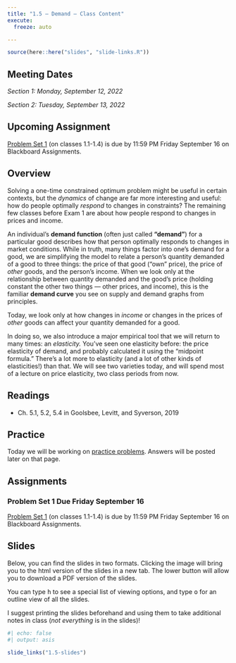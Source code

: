 ```yaml
---
title: "1.5 — Demand — Class Content"
execute:
  freeze: auto

---
```


```r
source(here::here("slides", "slide-links.R"))
```

::: {.callout-note appearance=minimal}
# Meeting Dates
*Section 1: Monday, September 12, 2022*

*Section 2: Tuesday, September 13, 2022*
:::

::: callout-warning
# Upcoming Assignment
[Problem Set 1](/assignments/01-problem-set) (on classes 1.1-1.4) is due by 11:59 PM Friday September 16 on Blackboard Assignments.
:::

## <i class="fas fa-info-circle fa-lg"></i> Overview

Solving a one-time constrained optimum problem might be useful in certain contexts, but the *dynamics* of change are far more interesting and useful: how do people optimally *respond* to changes in constraints? The remaining few classes before Exam 1 are about how people respond to changes in prices and income. 

An individual’s **demand function** (often just called **“demand”**) for a particular good describes how that person optimally responds to changes in market conditions. While in truth, many things factor into one's demand for a good, we are simplifying the model to relate a person's quantity demanded of a good to three things: the price of that good (“own” price), the price of *other* goods, and the person's income. When we look only at the relationship between quantity demanded and the good's price (holding constant the other two things — other prices, and income), this is the familiar **demand curve** you see on supply and demand graphs from principles.

Today, we look only at how changes in *income* or changes in the prices of *other* goods can affect your quantity demanded for a good.

In doing so, we also introduce a major empirical tool that we will return to many times: an *elasticity.* You've seen one elasticity before: the price elasticity of demand, and probably calculated it using the "midpoint formula." There's a lot more to elasticity (and a lot of other kinds of elasticities!) than that. We will see two varieties today, and will spend most of a lecture on price elasticity, two class periods from now.

## <i class="fas fa-book-reader fa-lg"></i> Readings

- <i class="fas fa-book"></i> Ch. 5.1, 5.2, 5.4 in Goolsbee, Levitt, and Syverson, 2019

## <i class="fas fa-dumbbell"></i> Practice

Today we will be working on [practice problems](/practice/1.5-practice). Answers will be posted later on that page.


## <i class="fas fa-laptop-code"></i> Assignments

### Problem Set 1 Due Friday September 16

[Problem Set 1](/assignments/01-problem-set) (on classes 1.1-1.4) is due by 11:59 PM Friday September 16 on Blackboard Assignments.

## <i class="fas fa-chalkboard-teacher"></i> Slides

Below, you can find the slides in two formats. Clicking the image will bring you to the html version of the slides in a new tab. The lower button will allow you to download a PDF version of the slides. 

::: callout-tip
You can type <kbd>h</kbd> to see a special list of viewing options, and type <kbd>o</kbd> for an outline view of all the slides.
:::

I suggest printing the slides beforehand and using them to take additional notes in class (*not everything* is in the slides)!

```r
#| echo: false
#| output: asis

slide_links("1.5-slides")
```

